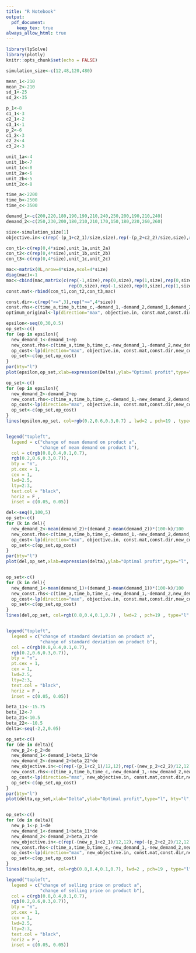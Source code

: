 ```yaml
---
title: "R Notebook"
output: 
  pdf_document:
    keep_tex: true
always_allow_html: true
---
```


```r
library(lpSolve)
library(plotly)
knitr::opts_chunk$set(echo = FALSE)
```

```r
simulation_size<-c(12,48,120,480)

mean_1<-210
mean_2<-210
sd_1<-25
sd_2<-35

p_1<-8
c1_1<-3
c2_1<-2
c3_1<-1
p_2<-6
c1_2<-3
c2_2<-4
c3_2<-3

unit_1a<-4
unit_1b<-7
unit_1c<-8
unit_2a<-6
unit_2b<-5
unit_2c<-8

time_a<-2200
time_b<-2500
time_c<-3500

demand_1<-c(200,220,180,190,190,210,240,250,200,190,210,240)
demand_2<-c(250,230,200,180,210,210,170,150,180,220,260,260)

size<-simulation_size[1]
objective.in<-c(rep(-(p_1+c2_1)/size,size),rep(-(p_2+c2_2)/size,size),rep(-c3_1/size,size),rep(-c3_2/size,size),p_1-c1_1,p_2-c1_2)

con_t1<-c(rep(0,4*size),unit_1a,unit_2a)
con_t2<-c(rep(0,4*size),unit_1b,unit_2b)
con_t3<-c(rep(0,4*size),unit_1c,unit_2c)

mac<-matrix(0L,nrow=4*size,ncol=4*size)
diag(mac)<-1
mac<-cbind(mac,matrix(c(rep(-1,size),rep(0,size),rep(1,size),rep(0,size),
                        rep(0,size),rep(-1,size),rep(0,size),rep(1,size)),ncol=2))
const.mat<-rbind(con_t1,con_t2,con_t3,mac)

const.dir<-c(rep("<=",3),rep(">=",4*size))
const.rhs<-c(time_a,time_b,time_c,-demand_1,-demand_2,demand_1,demand_2)
optimum_original<-lp(direction="max", objective.in, const.mat,const.dir, const.rhs,compute.sens=TRUE)

```

```r
epsilon<-seq(0,30,0.5)
op_set<-c()
for (ep in epsilon){
  new_demand_1<-demand_1+ep
  new_const.rhs<-c(time_a,time_b,time_c,-new_demand_1,-demand_2,new_demand_1,demand_2)
  op_cost<-lp(direction="max", objective.in, const.mat,const.dir,new_const.rhs)$objval
  op_set<-c(op_set,op_cost)
}
par(bty="l")
plot(epsilon,op_set,xlab=expression(Delta),ylab="Optimal profit",type="l", bty="l", col=rgb(0.8,0.4,0.1,0.7) , lwd=2 , pch=19,lty=2)

op_set<-c()
for (ep in epsilon){
  new_demand_2<-demand_2+ep
  new_const.rhs<-c(time_a,time_b,time_c,-demand_1,-new_demand_2,demand_1,new_demand_2)
  op_cost<-lp(direction="max", objective.in, const.mat,const.dir,new_const.rhs)$objval
  op_set<-c(op_set,op_cost)
}
lines(epsilon,op_set, col=rgb(0.2,0.6,0.3,0.7) , lwd=2 , pch=19 , type="l" ,lty=3)


legend("topleft", 
  legend = c("change of mean demand on product a",
             "change of mean demand on product b"), 
  col = c(rgb(0.8,0.4,0.1,0.7), 
  rgb(0.2,0.6,0.3,0.7)), 
  bty = "n", 
  pt.cex = 1, 
  cex = 1,
  lwd=2.5,
  lty=2:3,
  text.col = "black", 
  horiz = F , 
  inset = c(0.05, 0.05))
```



```r
del<-seq(0,100,5)
op_set<-c()
for (k in del){
  new_demand_2<-mean(demand_2)+(demand_2-mean(demand_2))*(100-k)/100
  new_const.rhs<-c(time_a,time_b,time_c,-demand_1,-new_demand_2,demand_1,new_demand_2)
  op_cost<-lp(direction="max", objective.in, const.mat,const.dir,new_const.rhs)$objval
  op_set<-c(op_set,op_cost)
}
par(bty="l")
plot(del,op_set,xlab=expression(delta),ylab="Optimal profit",type="l", bty="l", col=rgb(0.2,0.6,0.3,0.7)  , lwd=2 , pch=19,lty=2)


op_set<-c()
for (k in del){
  new_demand_1<-mean(demand_1)+(demand_1-mean(demand_1))*(100-k)/100
  new_const.rhs<-c(time_a,time_b,time_c,-new_demand_1,-demand_2,new_demand_1,demand_2)
  op_cost<-lp(direction="max", objective.in, const.mat,const.dir,new_const.rhs)$objval
  op_set<-c(op_set,op_cost)
}
lines(del,op_set, col=rgb(0.8,0.4,0.1,0.7) , lwd=2 , pch=19 , type="l" ,lty=3)


legend("topleft", 
  legend = c("change of standard deviation on product a",
             "change of standard deviation on product b"), 
  col = c(rgb(0.8,0.4,0.1,0.7), 
  rgb(0.2,0.6,0.3,0.7)), 
  bty = "n", 
  pt.cex = 1, 
  cex = 1,
  lwd=2.5,
  lty=2:3,
  text.col = "black", 
  horiz = F , 
  inset = c(0.05, 0.05))
```



```r
beta_11<--15.75
beta_12<-7
beta_21<-10.5
beta_22<--10.5
delta<-seq(-2,2,0.05)

op_set<-c()
for (de in delta){
  new_p_2<-p_2+de
  new_demand_1<-demand_1+beta_12*de
  new_demand_2<-demand_2+beta_22*de
  new_objective.in<-c(rep(-(p_1+c2_1)/12,12),rep(-(new_p_2+c2_2)/12,12),rep(-c3_1/12,12),rep(-c3_2/12,12),p_1-c1_1,new_p_2-c1_2)
  new_const.rhs<-c(time_a,time_b,time_c,-new_demand_1,-new_demand_2,new_demand_1,new_demand_2)
  op_cost<-lp(direction="max", new_objective.in, const.mat,const.dir,new_const.rhs)$objval
  op_set<-c(op_set,op_cost)
}
par(bty="l")
plot(delta,op_set,xlab="Delta",ylab="Optimal profit",type="l", bty="l", col=rgb(0.2,0.6,0.3,0.7)  , lwd=2 , pch=19,lty=2)


op_set<-c()
for (de in delta){
  new_p_1<-p_1+de
  new_demand_1<-demand_1+beta_11*de
  new_demand_2<-demand_2+beta_21*de
  new_objective.in<-c(rep(-(new_p_1+c2_1)/12,12),rep(-(p_2+c2_2)/12,12),rep(-c3_1/12,12),rep(-c3_2/12,12),new_p_1-c1_1,p_2-c1_2)
  new_const.rhs<-c(time_a,time_b,time_c,-new_demand_1,-new_demand_2,new_demand_1,new_demand_2)
  op_cost<-lp(direction="max", new_objective.in, const.mat,const.dir,new_const.rhs)$objval
  op_set<-c(op_set,op_cost)
}
lines(delta,op_set, col=rgb(0.8,0.4,0.1,0.7), lwd=2 , pch=19 , type="l" ,lty=3)

legend("topleft", 
  legend = c("change of selling price on product a",
             "change of selling price on product b"), 
  col = c(rgb(0.8,0.4,0.1,0.7), 
  rgb(0.2,0.6,0.3,0.7)), 
  bty = "n", 
  pt.cex = 1, 
  cex = 1,
  lwd=2.5,
  lty=2:3,
  text.col = "black", 
  horiz = F , 
  inset = c(0.05, 0.05))
```

